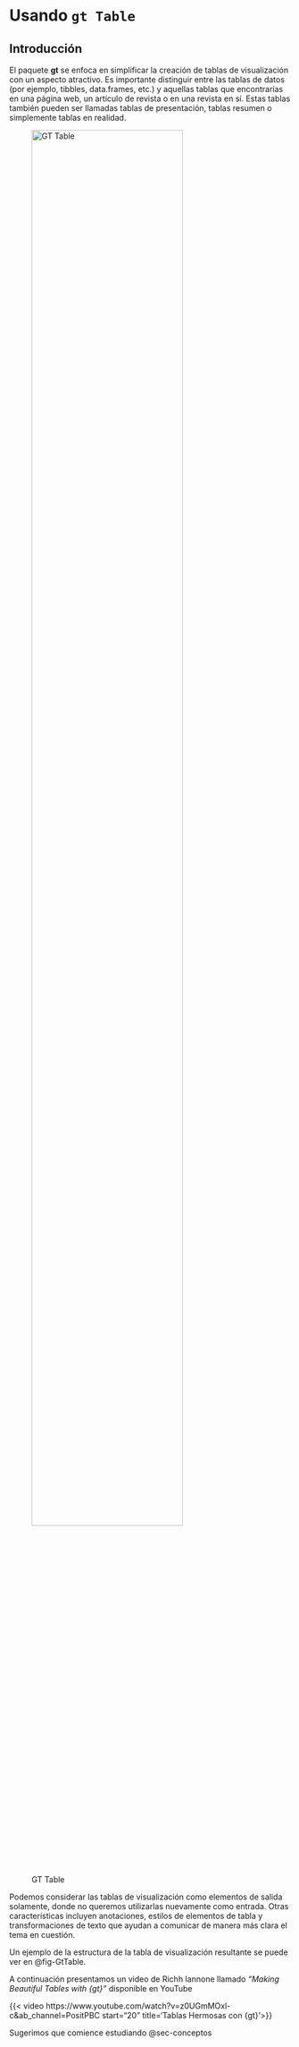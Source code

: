 # Usando `gt Table` {.unnumbered}

## Introducción

El paquete **gt** se enfoca en simplificar la creación de tablas de visualización con un aspecto atractivo. Es importante distinguir entre las tablas de datos (por ejemplo, tibbles, data.frames, etc.) y aquellas tablas que encontrarías en una página web, un artículo de revista o en una revista en sí. Estas tablas también pueden ser llamadas tablas de presentación, tablas resumen o simplemente tablas en realidad.

![GT Table](Imagenes/Gt%20table/1.%20Intro.jpg){#fig-GtTable fig-alt="GT Table" fig-align="center" width="80%"}

Podemos considerar las tablas de visualización como elementos de salida solamente, donde no queremos utilizarlas nuevamente como entrada. Otras características incluyen anotaciones, estilos de elementos de tabla y transformaciones de texto que ayudan a comunicar de manera más clara el tema en cuestión.

Un ejemplo de la estructura de la tabla de visualización resultante se puede ver en @fig-GtTable.

A continuación presentamos un video de Richh Iannone llamado *"Making Beautiful Tables with {gt}"* disponible en YouTube

{{< video https://www.youtube.com/watch?v=z0UGmMOxl-c&ab_channel=PositPBC start="20" title='Tablas Hermosas con {gt}'>}}

Sugerimos que comience estudiando @sec-conceptos
